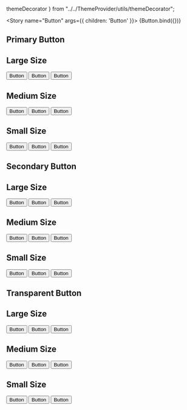   themeDecorator
} from "../../ThemeProvider/utils/themeDecorator";

<Meta
  title='UI/Button'
  component={Button}
  decorators={[themeDecorator]}
/>

<Story
  name="Button"
  args={{
    children: 'Button'
  }}>
  {Button.bind({})}
</Story>

## Primary Button

<Canvas>
  <Story name='Primary Button'>
    <Container>
      <h2>Large Size</h2>
      <Container row={true} gap={20}>
        <Button size='lg' variant='primary' type='secondary'>Button</Button>
        <Button size='lg' variant='primary' type='warning'>Button</Button>
        <Button size='lg' variant='primary' type='error'>Button</Button>
      </Container>
    </Container>
    <div>
      <h2>Medium Size</h2>
      <Container row={true} gap={20}>
        <Button size='md' variant='primary' type='secondary'>Button</Button>
        <Button size='md' variant='primary' type='warning'>Button</Button>
        <Button size='md' variant='primary' type='error'>Button</Button>
      </Container>
    </div>
    <div>
      <h2>Small Size</h2>
      <Container row={true} gap={20}>
        <Button size='sm' variant='primary' type='secondary'>Button</Button>
        <Button size='sm' variant='primary' type='warning'>Button</Button>
        <Button size='sm' variant='primary' type='error'>Button</Button>
      </Container>
    </div>
  </Story>
</Canvas>

## Secondary Button

<Canvas>
  <Story name='Secondary Button'>
    <Container>
      <h2>Large Size</h2>
      <Container row={true} gap={20}>
        <Button size='lg' variant='secondary' type='secondary'>Button</Button>
        <Button size='lg' variant='secondary' type='warning'>Button</Button>
        <Button size='lg' variant='secondary' type='error'>Button</Button>
      </Container>
    </Container>
    <Container>
      <h2>Medium Size</h2>
      <Container row={true} gap={20}>
        <Button size='md' variant='secondary' type='secondary'>Button</Button>
        <Button size='md' variant='secondary' type='warning'>Button</Button>
        <Button size='md' variant='secondary' type='error'>Button</Button>
      </Container>
    </Container>
    <Container>
      <h2>Small Size</h2>
      <Container row={true} gap={20}>
        <Button size='sm' variant='secondary' type='secondary'>Button</Button>
        <Button size='sm' variant='secondary' type='warning'>Button</Button>
        <Button size='sm' variant='secondary' type='error'>Button</Button>
      </Container>
    </Container>
  </Story>
</Canvas>

## Transparent Button

<Canvas>
  <Story name='Transparent Button'>
    <Container>
      <h2>Large Size</h2>
      <Container row={true} gap={20}>
        <Button size='lg' variant='transparent' type='secondary'>Button</Button>
        <Button size='lg' variant='transparent' type='warning'>Button</Button>
        <Button size='lg' variant='transparent' type='error'>Button</Button>
      </Container>
    </Container>
    <Container>
      <h2>Medium Size</h2>
      <Container row={true} gap={20}>
        <Button size='md' variant='transparent' type='secondary'>Button</Button>
        <Button size='md' variant='transparent' type='warning'>Button</Button>
        <Button size='md' variant='transparent' type='error'>Button</Button>
      </Container>
    </Container>
    <Container>
      <h2>Small Size</h2>
      <Container row={true} gap={20}>
        <Button size='sm' variant='transparent' type='secondary'>Button</Button>
        <Button size='sm' variant='transparent' type='warning'>Button</Button>
        <Button size='sm' variant='transparent' type='error'>Button</Button>
      </Container>
    </Container>
  </Story>
</Canvas>
